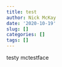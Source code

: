 ```yaml
---
title: test
author: Nick McKay
date: '2020-10-19'
slug: []
categories: []
tags: []
---
```

testy mctestface